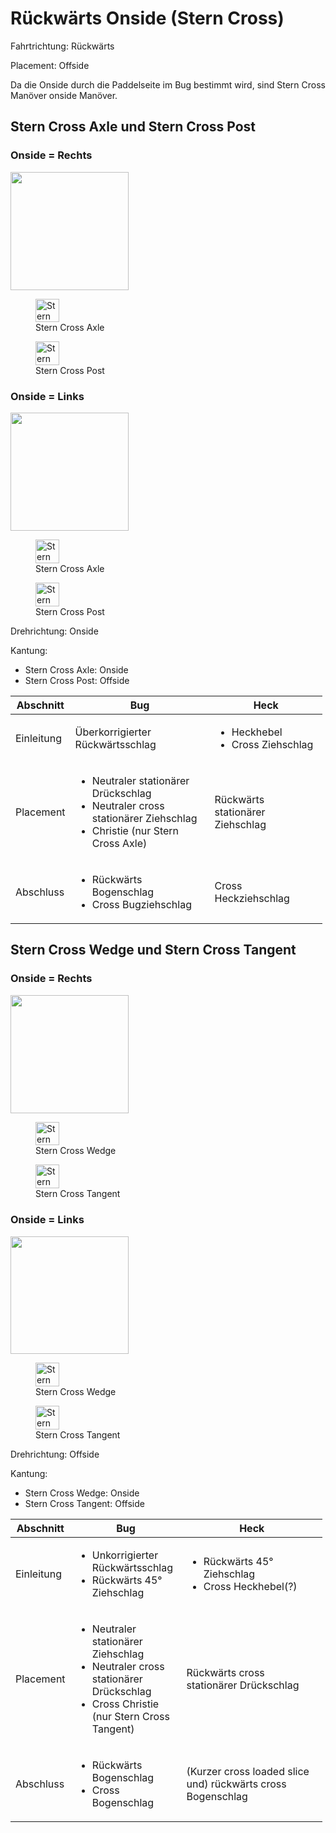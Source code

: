 # Rückwärts Onside (Stern Cross)

Fahrtrichtung: Rückwärts

Placement: Offside

Da die Onside durch die Paddelseite im Bug bestimmt wird, sind Stern Cross Manöver onside Manöver.

## Stern Cross Axle und Stern Cross Post


::: {.column-margin .panel-tabset group="side"}
### Onside = Rechts

::: {layout="[[3,2]]" layout-valign="bottom"}
::: {}
![](ManoeverSkizzen/SternCrossAxle.png){fig-align="center" height=5cm}
:::

::: {}
![Stern Cross Axle](ManoeverSkizzen/K-rechts_P-rechts.png){fig-align="center" height=1cm}

![Stern Cross Post](ManoeverSkizzen/K-links_P-rechts.png){fig-align="center" height=1cm}
:::
:::


### Onside = Links

::: {layout="[[3,2]]" layout-valign="bottom"}
::: {}
![](ManoeverSkizzen/SternAxle.png){fig-align="center" height=5cm}
:::

::: {}
![Stern Cross Axle](ManoeverSkizzen/K-links_P-links.png){fig-align="center" height=1cm}

![Stern Cross Post](ManoeverSkizzen/K-rechts_P-links.png){fig-align="center" height=1cm}
:::
:::
:::

Drehrichtung: Onside

Kantung:

- Stern Cross Axle: Onside
- Stern Cross Post: Offside

+-------------+------------------------------------------+----------------------------------+
| Abschnitt   | Bug                                      | Heck                             |
+=============+==========================================+==================================+
| Einleitung  | Überkorrigierter Rückwärtsschlag         | - Heckhebel                      |
|             |                                          | - Cross Ziehschlag               |
+-------------+------------------------------------------+----------------------------------+
| Placement   | - Neutraler stationärer Drückschlag      | Rückwärts stationärer Ziehschlag |
|             | - Neutraler cross stationärer Ziehschlag |                                  |
|             | - Christie (nur Stern Cross Axle)        |                                  |
+-------------+------------------------------------------+----------------------------------+
| Abschluss   | - Rückwärts Bogenschlag                  | Cross Heckziehschlag             |
|             | - Cross Bugziehschlag                    |                                  |
+-------------+------------------------------------------+----------------------------------+




## Stern Cross Wedge und Stern Cross Tangent


::: {.column-margin .panel-tabset group="side"}
### Onside = Rechts

::: {layout="[[3,2]]" layout-valign="bottom"}
::: {}
![](ManoeverSkizzen/SternCrossWedge.png){fig-align="center" height=5cm}
:::

::: {}
![Stern Cross Wedge](ManoeverSkizzen/K-rechts_P-rechts.png){fig-align="center" height=1cm}

![Stern Cross Tangent](ManoeverSkizzen/K-links_P-rechts.png){fig-align="center" height=1cm}
:::
:::


### Onside = Links

::: {layout="[[3,2]]" layout-valign="bottom"}
::: {}
![](ManoeverSkizzen/SternWedge.png){fig-align="center" height=5cm}
:::

::: {}
![Stern Cross Wedge](ManoeverSkizzen/K-links_P-links.png){fig-align="center" height=1cm}

![Stern Cross Tangent](ManoeverSkizzen/K-rechts_P-links.png){fig-align="center" height=1cm}
:::
:::
:::

Drehrichtung: Offside

Kantung:

- Stern Cross Wedge: Onside
- Stern Cross Tangent: Offside


+-------------+--------------------------------------------+-------------------------------------------------------------+
| Abschnitt   | Bug                                        | Heck                                                        |
+=============+============================================+=============================================================+
| Einleitung  | - Unkorrigierter Rückwärtsschlag           | - Rückwärts 45° Ziehschlag                                  |
|             | - Rückwärts 45° Ziehschlag                 | - Cross Heckhebel(?)                                        |
+-------------+--------------------------------------------+-------------------------------------------------------------+
| Placement   | - Neutraler stationärer Ziehschlag         | Rückwärts cross stationärer Drückschlag                     |
|             | - Neutraler cross stationärer Drückschlag  |                                                             |
|             | - Cross Christie (nur Stern Cross Tangent) |                                                             |
+-------------+--------------------------------------------+-------------------------------------------------------------+
| Abschluss   | - Rückwärts Bogenschlag                    | (Kurzer cross loaded slice und) rückwärts cross Bogenschlag |
|             | - Cross Bogenschlag                        |                                                             |
+-------------+--------------------------------------------+-------------------------------------------------------------+
